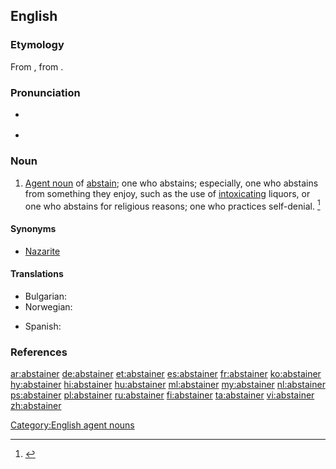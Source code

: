 ==English==

===Etymology===
From {{etyl|enm|en}} {{term|absteiner|lang=enm}}, from {{term|absteinen||to abstain|lang=enm}}.

===Pronunciation===
* {{a|US}} {{IPA|/æbˈsteɪ.nɚ/|lang=en}}
* {{rhymes|eɪnə(r)|lang=en}}

===Noun===
{{en-noun}}

# [[agent noun|Agent noun]] of [[abstain]]; one who abstains; especially, one who abstains from something they enjoy, such as the use of [[intoxicating]] liquors, or one who abstains for religious reasons; one who practices self-denial. {{defdate|First attested around 1350 to 1470.}}<ref name=SOED>{{R:SOED5|page=9}}</ref>

====Synonyms====
* [[Nazarite]]

====Translations====
{{trans-top|one who abstains}}
* Bulgarian: {{t+|bg|въздържател}}
* Norwegian: {{t|no|avholdsmann|c}}
{{trans-mid}}
* Spanish: {{t+|es|abstemio|m}}
{{trans-bottom}}

===References===
<references/>

[[Category:English agent nouns]]

[[ar:abstainer]]
[[de:abstainer]]
[[et:abstainer]]
[[es:abstainer]]
[[fr:abstainer]]
[[ko:abstainer]]
[[hy:abstainer]]
[[hi:abstainer]]
[[hu:abstainer]]
[[ml:abstainer]]
[[my:abstainer]]
[[nl:abstainer]]
[[ps:abstainer]]
[[pl:abstainer]]
[[ru:abstainer]]
[[fi:abstainer]]
[[ta:abstainer]]
[[vi:abstainer]]
[[zh:abstainer]]